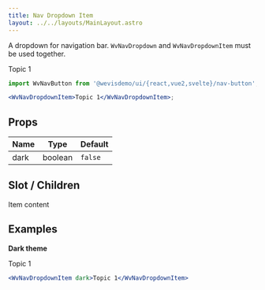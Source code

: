 ```yaml
---
title: Nav Dropdown Item
layout: ../../layouts/MainLayout.astro
---
```



A dropdown for navigation bar. `WvNavDropdown` and `WvNavDropdownItem` must be used together.

<WvNavDropdownItem>Topic 1</WvNavDropdownItem>

```jsx
import WvNavButton from '@wevisdemo/ui/{react,vue2,svelte}/nav-button';

<WvNavDropdownItem>Topic 1</WvNavDropdownItem>;
```

## Props

| Name | Type    | Default |
| ---- | ------- | ------- |
| dark | boolean | `false` |

## Slot / Children

Item content

## Examples

**Dark theme**

<WvNavDropdownItem dark>Topic 1</WvNavDropdownItem>

```jsx
<WvNavDropdownItem dark>Topic 1</WvNavDropdownItem>
```
